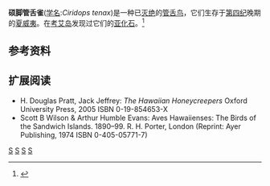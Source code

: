 {{Speciesbox 
| taxon = Ciridops tenax
| status = 亚化石
| binomial_authority =（{{tsl|en|Storrs L. Olson|Olson}} & {{tsl|en|Helen F. James|Helen F. James|James}}, 1991）
}}
'''硕脚管舌雀'''([[学名|学名]]:''Ciridops tenax'')是一种已[[灭绝|灭绝]]的[[管舌鸟|管舌鸟]]，它们生存于[[第四纪|第四纪]]晚期的[[夏威夷|夏威夷]]。在[[考艾岛|考艾岛]]发现过它们的[[亚化石|亚化石]]。<ref>{{cite journal|author=James, Helen F. & Olson, Storrs L.|year=1991|title=Descriptions of Thirty-Two New Species of Birds from the Hawaiian Islands: Part II. Passeriformes|journal=Ornithological Monographs|volume=46|pages=1–92|url=http://sora.unm.edu/node/170|doi=10.2307/40166713|issue=46|access-date=2015-12-15|archive-date=2014-02-03|archive-url=https://web.archive.org/web/20140203043858/https://sora.unm.edu/node/170|dead-url=no}}</ref> 

==参考资料==
{{reflist}}

==扩展阅读==
*H. Douglas Pratt, Jack Jeffrey: ''The Hawaiian Honeycreepers '' Oxford University Press, 2005 ISBN 0-19-854653-X
*Scott B Wilson & Arthur Humble Evans: Aves Hawaiienses: The Birds of the Sandwich Islands. 1890–99. R. H. Porter, London (Reprint: Ayer Publishing, 1974 ISBN 0-405-05771-7)

{{Taxonbar}}
[[Category:1991年描述的鸟类|S]]
[[Category:夏威夷鸟类|S]]
[[Category:第四纪鸟类|S]]
[[Category:管舌鸟亚科|S]]